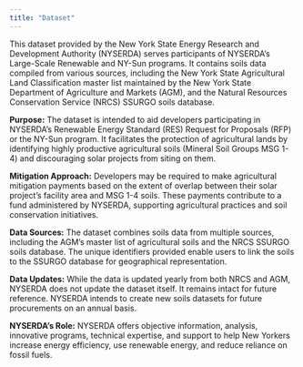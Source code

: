 ```yaml
---
title: "Dataset"
---
```


This dataset provided by the New York State Energy Research and Development Authority (NYSERDA) serves participants of NYSERDA’s Large-Scale Renewable and NY-Sun programs. It contains soils data compiled from various sources, including the New York State Agricultural Land Classification master list maintained by the New York State Department of Agriculture and Markets (AGM), and the Natural Resources Conservation Service (NRCS) SSURGO soils database.

**Purpose:** The dataset is intended to aid developers participating in NYSERDA’s Renewable Energy Standard (RES) Request for Proposals (RFP) or the NY-Sun program. It facilitates the protection of agricultural lands by identifying highly productive agricultural soils (Mineral Soil Groups MSG 1-4) and discouraging solar projects from siting on them.

**Mitigation Approach:** Developers may be required to make agricultural mitigation payments based on the extent of overlap between their solar project’s facility area and MSG 1-4 soils. These payments contribute to a fund administered by NYSERDA, supporting agricultural practices and soil conservation initiatives.

**Data Sources:** The dataset combines soils data from multiple sources, including the AGM’s master list of agricultural soils and the NRCS SSURGO soils database. The unique identifiers provided enable users to link the soils to the SSURGO database for geographical representation.

**Data Updates:** While the data is updated yearly from both NRCS and AGM, NYSERDA does not update the dataset itself. It remains intact for future reference. NYSERDA intends to create new soils datasets for future procurements on an annual basis.

**NYSERDA’s Role:** NYSERDA offers objective information, analysis, innovative programs, technical expertise, and support to help New Yorkers increase energy efficiency, use renewable energy, and reduce reliance on fossil fuels.
